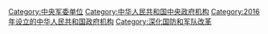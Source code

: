 [[Category:中央军委单位|Category:中央军委单位]]
[[Category:中华人民共和国中央政府机构|Category:中华人民共和国中央政府机构]]
[[Category:2016年设立的中华人民共和国政府机构|Category:2016年设立的中华人民共和国政府机构]]
[[Category:深化国防和军队改革|Category:深化国防和军队改革]]